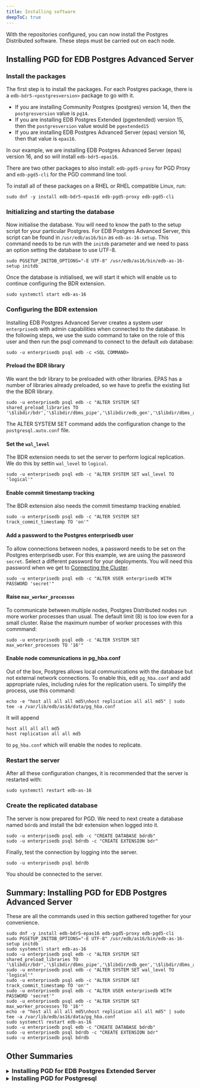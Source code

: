 ```yaml
---
title: Installing software
deepToC: true
---
```


With the repositories configured, you can now install the Postgres Distributed software. 
These steps must be carried out on each node.

## Installing PGD for EDB Postgres Advanced Server

### Install the packages

The first step is to install the packages. For each Postgres package, there is a `edb-bdr5-<postgresversion>` package to go with it. 

* If you are installing Community Postgres (postgres) version 14, then the `postgresversion` value is `pg14`.
* If you are installing EDB Postgres Extended (pgextended) version 15, then the `postgresversion` value would be `pgextended15`
* If you are installing EDB Postgres Advanced Server (epas) version 16, then that value is `epas16`.

In our example, we are installing EDB Postgres Advanced Server (epas) version 16, and so will install `edb-bdr5-epas16`. 

There are two other packages to also install: `edb-pgd5-proxy` for PGD Proxy and `edb-pgd5-cli` for the PGD command line tool.

To install all of these packages on a RHEL or RHEL compatible Linux, run:

```
sudo dnf -y install edb-bdr5-epas16 edb-pgd5-proxy edb-pgd5-cli
```

### Initializing and starting the database

Now initialise the database. You will need to know the path to the setup script for your particular Postgres. 
For EDB Postgres Advanced Server, this script can be found in `/usr/edb/as16/bin` as `edb-as-16-setup`. 
This command needs to be run with the `initdb` parameter and we need to pass an option setting the database to use UTF-8.


```
sudo PGSETUP_INITDB_OPTIONS="-E UTF-8" /usr/edb/as16/bin/edb-as-16-setup initdb
```

Once the database is initialised, we will start it which will enable us to continue configuring the BDR extension.

```
sudo systemctl start edb-as-16
```

### Configuring the BDR extension

Installing EDB Postgres Advanced Server creates a system user `enterprisedb` with admin capabilities when connected to the database.
In the following steps, we use the sudo command to take on the role of this user and then run the psql command to connect to the default `edb` database:

```
sudo -u enterprisedb psql edb -c <SQL COMMAND>
```

#### Preload the BDR library

We want the bdr library to be preloaded with other libraries. 
EPAS has a number of libraries already preloaded, so we have to prefix the existing list the the BDR library.

```
sudo -u enterprisedb psql edb -c "ALTER SYSTEM SET shared_preload_libraries TO '\$libdir/bdr','\$libdir/dbms_pipe','\$libdir/edb_gen','\$libdir/dbms_aq'"
```

The ALTER SYSTEM SET command adds the configuration change to the `postgresql.auto.conf` file.

#### Set the `wal_level`

The BDR extension needs to set the server to perform logical replication. We do this by settin `wal_level` to `logical`.

```
sudo -u enterprisedb psql edb -c "ALTER SYSTEM SET wal_level TO 'logical'"
```

#### Enable commit timestamp tracking

The BDR extension also needs the commit timestamp tracking enabled.

```
sudo -u enterprisedb psql edb -c "ALTER SYSTEM SET track_commit_timestamp TO 'on'"
```

#### Add a password to the Postgres enterprisedb user

To allow connections between nodes, a password needs to be set on the Postgres enterprisedb user. 
For this example, we are using the password `secret`.
Select a different password for your deployments.
You will need this password when we get to [Connecting the Cluster](05-connecting-cluster).

```
sudo -u enterprisedb psql edb -c "ALTER USER enterprisedb WITH PASSWORD 'secret'"
```

#### Raise `max_worker_processes`

To communicate between multiple nodes, Postgres Distributed nodes run more worker processes than usual.
The default limit (8) is too low even for a small cluster.
Raise the maximum number of worker processes with this commmand:

```
sudo -u enterprisedb psql edb -c "ALTER SYSTEM SET max_worker_processes TO '16'"
```

#### Enable node communications in pg_hba.conf

Out of the box, Postgres allows local communications with the database but not external network connections. 
To enable this, edit `pg_hba.conf` and add appropriate rules, including rules for the replication users.
To simplify the process, use this command:

```
echo -e "host all all all md5\nhost replication all all md5" | sudo tee -a /var/lib/edb/as16/data/pg_hba.conf
```

It will append

```
host all all all md5
host replication all all md5
```

to `pg_hba.conf` which will enable the nodes to replicate.

### Restart the server

After all these configuration changes, it is recommended that the server is restarted with:

```
sudo systemctl restart edb-as-16
```

### Create the replicated database

The server is now prepared for PGD. 
We need to next create a database named `bdrdb` and install the bdr extension when logged into it.

```
sudo -u enterprisedb psql edb -c "CREATE DATABASE bdrdb"
sudo -u enterprisedb psql bdrdb -c "CREATE EXTENSION bdr"
```

Finally, test the connection by logging into the server.

```
sudo -u enterprisedb psql bdrdb
```

You should be connected to the server. 



## Summary: Installing PGD for EDB Postgres Advanced Server

These are all the commands used in this section gathered together for your convenience.

```
sudo dnf -y install edb-bdr5-epas16 edb-pgd5-proxy edb-pgd5-cli
sudo PGSETUP_INITDB_OPTIONS="-E UTF-8" /usr/edb/as16/bin/edb-as-16-setup initdb
sudo systemctl start edb-as-16
sudo -u enterprisedb psql edb -c "ALTER SYSTEM SET shared_preload_libraries TO '\$libdir/bdr','\$libdir/dbms_pipe','\$libdir/edb_gen','\$libdir/dbms_aq'"
sudo -u enterprisedb psql edb -c "ALTER SYSTEM SET wal_level TO 'logical'"
sudo -u enterprisedb psql edb -c "ALTER SYSTEM SET track_commit_timestamp TO 'on'"
sudo -u enterprisedb psql edb -c "ALTER USER enterprisedb WITH PASSWORD 'secret'"
sudo -u enterprisedb psql edb -c "ALTER SYSTEM SET max_worker_processes TO '16'"
echo -e "host all all all md5\nhost replication all all md5" | sudo tee -a /var/lib/edb/as16/data/pg_hba.conf
sudo systemctl restart edb-as-16
sudo -u enterprisedb psql edb -c "CREATE DATABASE bdrdb"
sudo -u enterprisedb psql bdrdb -c "CREATE EXTENSION bdr"
sudo -u enterprisedb psql bdrdb
```

## Other Summaries

<details><summary><h3 style="display:inline"> Installing PGD for EDB Postgres Extended Server</h3></summary>

```
sudo dnf -y install install edb-bdr5-pgextended16 edb-pgd5-proxy edb-pgd5-cli
sudo PGSETUP_INITDB_OPTIONS="-E UTF-8" /usr/edb/as16/bin/edb-pge-16-setup initdb
sudo systemctl start edb-pge-16
sudo -u postgres psql postgres -c "ALTER SYSTEM SET shared_preload_libraries TO '\$libdir/bdr'"
sudo -u postgres psql postgres -c "ALTER SYSTEM SET wal_level TO 'logical'"
sudo -u postgres psql postgres -c "ALTER SYSTEM SET track_commit_timestamp TO 'on'"
sudo -u postgres psql postgres -c "ALTER USER postgres WITH PASSWORD 'secret'"
sudo -u postgres psql postgres -c "ALTER SYSTEM SET max_worker_processes TO '16'"
echo -e "host all all all md5\nhost replication all all md5" | sudo tee -a /var/lib/edb-pge/16/data/pg_hba.conf
sudo systemctl restart edb-pge-16
sudo -u postgres psql postgres -c "CREATE DATABASE bdrdb"
sudo -u postgres psql bdrdb -c "CREATE EXTENSION bdr"
sudo -u postgres psql bdrdb
```
</details>

<details><summary><h3 style="display:inline"> Installing PGD for Postgresql</h3></summary>

```
sudo dnf -y install edb-bdr5-pg16 edb-pgd5-proxy edb-pgd5-cli
sudo PGSETUP_INITDB_OPTIONS="-E UTF-8" /usr/pgsql-16/bin/postgresql-16-setup initdb
sudo systemctl start postgresql-16
sudo -u postgres psql postgres -c "ALTER SYSTEM SET shared_preload_libraries TO '\$libdir/bdr'"
sudo -u postgres psql postgres -c "ALTER SYSTEM SET wal_level TO 'logical'"
sudo -u postgres psql postgres -c "ALTER SYSTEM SET track_commit_timestamp TO 'on'"
sudo -u postgres psql postgres -c "ALTER USER postgres WITH PASSWORD 'secret'"
sudo -u postgres psql postgres -c "ALTER SYSTEM SET max_worker_processes TO '16'"
echo -e "host all all all md5\nhost replication all all md5" | sudo tee -a /var/lib/pgsql/16/data/pg_hba.conf
sudo systemctl restart postgresql-16
sudo -u postgres psql postgres -c "CREATE DATABASE bdrdb"
sudo -u postgres psql bdrdb -c "CREATE EXTENSION bdr"
sudo -u postgres psql bdrdb
```
</details>


